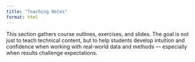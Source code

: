 ```yaml
---
title: "Teaching Notes"
format: html
---
```


This section gathers course outlines, exercises, and slides. The goal is not just to teach technical content, but to help students develop intuition and confidence when working with real-world data and methods — especially when results challenge expectations.
